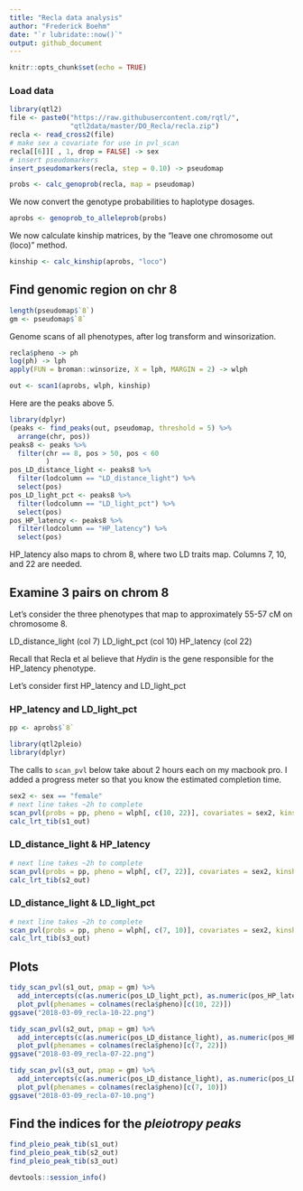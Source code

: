 ```yaml
---
title: "Recla data analysis"
author: "Frederick Boehm"
date: "`r lubridate::now()`"
output: github_document
---
```


```r
knitr::opts_chunk$set(echo = TRUE)
```

### Load data

```r
library(qtl2)
file <- paste0("https://raw.githubusercontent.com/rqtl/",
               "qtl2data/master/DO_Recla/recla.zip")
recla <- read_cross2(file)
# make sex a covariate for use in pvl_scan
recla[[6]][ , 1, drop = FALSE] -> sex
# insert pseudomarkers
insert_pseudomarkers(recla, step = 0.10) -> pseudomap
```

```r
probs <- calc_genoprob(recla, map = pseudomap)
```

We now convert the genotype probabilities to haplotype dosages.

```r
aprobs <- genoprob_to_alleleprob(probs)
```

We now calculate kinship matrices, by the "leave one chromosome out (loco)" method.

```r
kinship <- calc_kinship(aprobs, "loco")
```


## Find genomic region on chr 8

```r
length(pseudomap$`8`)
gm <- pseudomap$`8`
```




Genome scans of all phenotypes, after log transform and winsorization.

```r
recla$pheno -> ph
log(ph) -> lph
apply(FUN = broman::winsorize, X = lph, MARGIN = 2) -> wlph
```

```r
out <- scan1(aprobs, wlph, kinship)
```

Here are the peaks above 5.

```r
library(dplyr)
(peaks <- find_peaks(out, pseudomap, threshold = 5) %>%
  arrange(chr, pos))
peaks8 <- peaks %>%
  filter(chr == 8, pos > 50, pos < 60
         )
pos_LD_distance_light <- peaks8 %>%
  filter(lodcolumn == "LD_distance_light") %>%
  select(pos)
pos_LD_light_pct <- peaks8 %>%
  filter(lodcolumn == "LD_light_pct") %>%
  select(pos)
pos_HP_latency <- peaks8 %>%
  filter(lodcolumn == "HP_latency") %>%
  select(pos)

```


HP_latency also maps to chrom 8, where two LD traits map. Columns 7, 10, and 22 are needed.



## Examine 3 pairs on chrom 8

Let's consider the three phenotypes that map to approximately 55-57 cM on chromosome 8. 

LD_distance_light (col 7)
LD_light_pct (col 10)
HP_latency (col 22)

Recall that Recla et al believe that *Hydin* is the gene responsible for the HP_latency phenotype.

Let's consider first HP_latency and LD_light_pct

### HP_latency and LD_light_pct


```r
pp <- aprobs$`8`
```

```r
library(qtl2pleio)
library(dplyr)
```


The calls to `scan_pvl` below take about 2 hours each on my macbook pro. I added a progress meter so that you know the estimated completion time.


```r
sex2 <- sex == "female"
# next line takes ~2h to complete
scan_pvl(probs = pp, pheno = wlph[, c(10, 22)], covariates = sex2, kinship = kinship$`8`, start_snp1 = 650, n_snp = 350) -> s1_out
calc_lrt_tib(s1_out)
```


### LD_distance_light & HP_latency

```r
# next line takes ~2h to complete
scan_pvl(probs = pp, pheno = wlph[, c(7, 22)], covariates = sex2, kinship = kinship$`8`, start_snp1 = 650, n_snp = 350) -> s2_out
calc_lrt_tib(s2_out)
```


### LD_distance_light & LD_light_pct

```r
# next line takes ~2h to complete
scan_pvl(probs = pp, pheno = wlph[, c(7, 10)], covariates = sex2, kinship = kinship$`8`, start_snp1 = 650, n_snp = 350) -> s3_out
calc_lrt_tib(s3_out)
```

## Plots

```r
tidy_scan_pvl(s1_out, pmap = gm) %>%
  add_intercepts(c(as.numeric(pos_LD_light_pct), as.numeric(pos_HP_latency))) %>%
  plot_pvl(phenames = colnames(recla$pheno)[c(10, 22)])
ggsave("2018-03-09_recla-10-22.png")
```

```r
tidy_scan_pvl(s2_out, pmap = gm) %>%
  add_intercepts(c(as.numeric(pos_LD_distance_light), as.numeric(pos_HP_latency))) %>%
  plot_pvl(phenames = colnames(recla$pheno)[c(7, 22)])
ggsave("2018-03-09_recla-07-22.png")
```

```r
tidy_scan_pvl(s3_out, pmap = gm) %>%
  add_intercepts(c(as.numeric(pos_LD_distance_light), as.numeric(pos_LD_light_pct))) %>%
  plot_pvl(phenames = colnames(recla$pheno)[c(7, 10)])
ggsave("2018-03-09_recla-07-10.png")
```

## Find the indices for the *pleiotropy peaks*


```r
find_pleio_peak_tib(s1_out)
find_pleio_peak_tib(s2_out)
find_pleio_peak_tib(s3_out)
```


```r
devtools::session_info()
```

